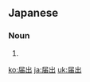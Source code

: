 ==Japanese==
{{ja-kanjitab|とどけ|で}}

===Noun===
{{ja-noun|とどけで}}

# {{alternative form of|届け出|lang=ja}}

[[ko:届出]]
[[ja:届出]]
[[uk:届出]]